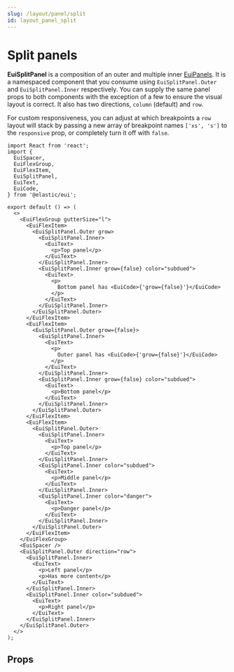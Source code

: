 ```yaml
---
slug: /layout/panel/split
id: layout_panel_split
---
```


# Split panels

**EuiSplitPanel** is a composition of an outer and multiple inner [EuiPanels](./overview.mdx). It is a namespaced component that you consume using `EuiSplitPanel.Outer` and `EuiSplitPanel.Inner` respectively. You can supply the same panel props to both components with the exception of a few to ensure the visual layout is correct. It also has two directions, `column` (default) and `row`.

For custom responsiveness, you can adjust at which breakpoints a `row` layout will stack by passing a new array of breakpoint names `['xs', 's']` to the `responsive` prop, or completely turn it off with `false`.

```tsx interactive
import React from 'react';
import {
  EuiSpacer,
  EuiFlexGroup,
  EuiFlexItem,
  EuiSplitPanel,
  EuiText,
  EuiCode,
} from '@elastic/eui';

export default () => (
  <>
    <EuiFlexGroup gutterSize="l">
      <EuiFlexItem>
        <EuiSplitPanel.Outer grow>
          <EuiSplitPanel.Inner>
            <EuiText>
              <p>Top panel</p>
            </EuiText>
          </EuiSplitPanel.Inner>
          <EuiSplitPanel.Inner grow={false} color="subdued">
            <EuiText>
              <p>
                Bottom panel has <EuiCode>{'grow={false}'}</EuiCode>
              </p>
            </EuiText>
          </EuiSplitPanel.Inner>
        </EuiSplitPanel.Outer>
      </EuiFlexItem>
      <EuiFlexItem>
        <EuiSplitPanel.Outer grow={false}>
          <EuiSplitPanel.Inner>
            <EuiText>
              <p>
                Outer panel has <EuiCode>{'grow={false}'}</EuiCode>
              </p>
            </EuiText>
          </EuiSplitPanel.Inner>
          <EuiSplitPanel.Inner grow={false} color="subdued">
            <EuiText>
              <p>Bottom panel</p>
            </EuiText>
          </EuiSplitPanel.Inner>
        </EuiSplitPanel.Outer>
      </EuiFlexItem>
      <EuiFlexItem>
        <EuiSplitPanel.Outer>
          <EuiSplitPanel.Inner>
            <EuiText>
              <p>Top panel</p>
            </EuiText>
          </EuiSplitPanel.Inner>
          <EuiSplitPanel.Inner color="subdued">
            <EuiText>
              <p>Middle panel</p>
            </EuiText>
          </EuiSplitPanel.Inner>
          <EuiSplitPanel.Inner color="danger">
            <EuiText>
              <p>Danger panel</p>
            </EuiText>
          </EuiSplitPanel.Inner>
        </EuiSplitPanel.Outer>
      </EuiFlexItem>
    </EuiFlexGroup>
    <EuiSpacer />
    <EuiSplitPanel.Outer direction="row">
      <EuiSplitPanel.Inner>
        <EuiText>
          <p>Left panel</p>
          <p>Has more content</p>
        </EuiText>
      </EuiSplitPanel.Inner>
      <EuiSplitPanel.Inner color="subdued">
        <EuiText>
          <p>Right panel</p>
        </EuiText>
      </EuiSplitPanel.Inner>
    </EuiSplitPanel.Outer>
  </>
);
```

## Props


<Props />
